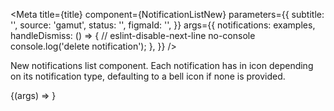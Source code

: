 


<Meta
  title={title}
  component={NotificationListNew}
  parameters={{
    subtitle: '',
    source: 'gamut',
    status: '',
    figmaId: '',
  }}
  args={{
    notifications: examples,
    handleDismiss: () => {
      // eslint-disable-next-line no-console
      console.log('delete notification');
    },
  }}
/>

New notifications list component. Each notification has in icon depending on its notification type, defaulting to a bell icon if none is provided.

<Canvas>
  <Story name="NotificationListNew">
    {(args) => <NotificationListNew {...args} />}
  </Story>
</Canvas>

<PropsTable story="NotificationListNew" />
